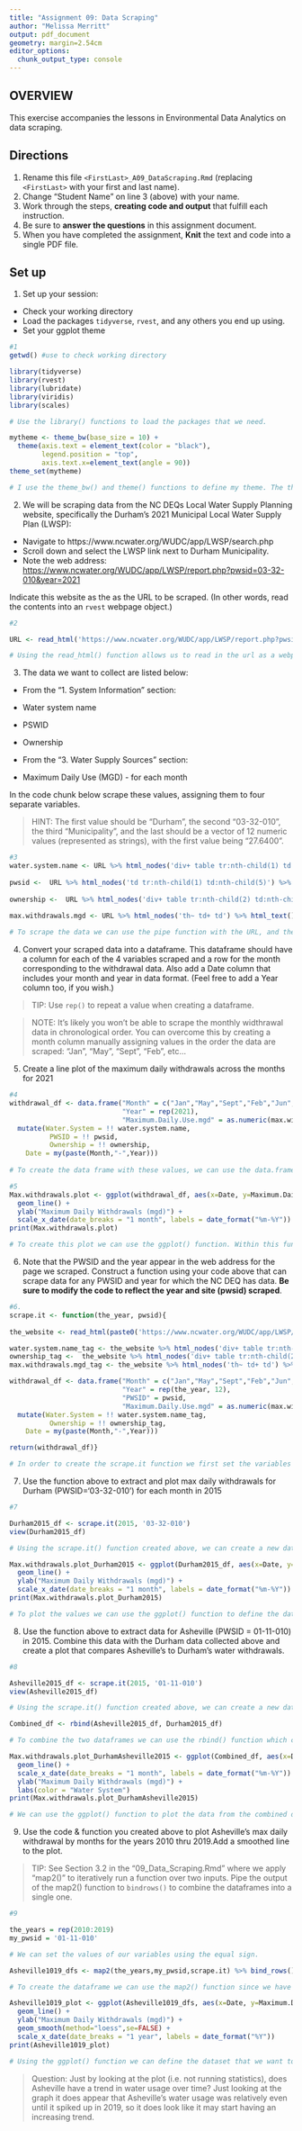 ```yaml
---
title: "Assignment 09: Data Scraping"
author: "Melissa Merritt"
output: pdf_document
geometry: margin=2.54cm
editor_options: 
  chunk_output_type: console
---
```


## OVERVIEW

This exercise accompanies the lessons in Environmental Data Analytics on data scraping. 

## Directions
1. Rename this file `<FirstLast>_A09_DataScraping.Rmd` (replacing `<FirstLast>` with your first and last name).
2. Change "Student Name" on line 3 (above) with your name.
3. Work through the steps, **creating code and output** that fulfill each instruction.
4. Be sure to **answer the questions** in this assignment document.
5. When you have completed the assignment, **Knit** the text and code into a single PDF file.


## Set up 
1. Set up your session:

* Check your working directory
* Load the packages `tidyverse`, `rvest`, and any others you end up using.
* Set your ggplot theme

```r
#1
getwd() #use to check working directory

library(tidyverse)
library(rvest)
library(lubridate)
library(viridis)
library(scales)

# Use the library() functions to load the packages that we need. 

mytheme <- theme_bw(base_size = 10) +
  theme(axis.text = element_text(color = "black"), 
        legend.position = "top", 
        axis.text.x=element_text(angle = 90)) 
theme_set(mytheme)

# I use the theme_bw() and theme() functions to define my theme. The theme_set() function allows me to set my theme for the entire document. 
```

2. We will be scraping data from the NC DEQs Local Water Supply Planning website, specifically the Durham's 2021 Municipal Local Water Supply Plan (LWSP): 
 * Navigate to https://www.ncwater.org/WUDC/app/LWSP/search.php
 * Scroll down and select the LWSP link next to Durham Municipality. 
 * Note the web address: <https://www.ncwater.org/WUDC/app/LWSP/report.php?pwsid=03-32-010&year=2021>
 
Indicate this website as the as the URL to be scraped. (In other words, read the contents into an `rvest` webpage object.)

```r
#2

URL <- read_html('https://www.ncwater.org/WUDC/app/LWSP/report.php?pwsid=03-32-010&year=2021')

# Using the read_html() function allows us to read in the url as a webpage object. 
```

3. The data we want to collect are listed below:

* From the "1. System Information" section:
 * Water system name
 * PSWID
 * Ownership
 
* From the "3. Water Supply Sources" section:
 * Maximum Daily Use (MGD) - for each month

In the code chunk below scrape these values, assigning them to four separate variables.

>HINT: The first value should be "Durham", the second "03-32-010", the third "Municipality", and the last should be a vector of 12 numeric values (represented as strings), with the first value being "27.6400".

```r
#3
water.system.name <- URL %>% html_nodes('div+ table tr:nth-child(1) td:nth-child(2)') %>% html_text()
  
pwsid <-  URL %>% html_nodes('td tr:nth-child(1) td:nth-child(5)') %>% html_text()
  
ownership <-  URL %>% html_nodes('div+ table tr:nth-child(2) td:nth-child(4)') %>% html_text()
  
max.withdrawals.mgd <- URL %>% html_nodes('th~ td+ td') %>% html_text()

# To scrape the data we can use the pipe function with the URL, and then html_nodes() function with the location on the website, and then use the html_text() function to receive the test values.
```


4. Convert your scraped data into a dataframe. This dataframe should have a column for each of the 4 variables scraped and a row for the month corresponding to the withdrawal data. Also add a Date column that includes your month and year in data format. (Feel free to add a Year column too, if you wish.)

>TIP: Use `rep()` to repeat a value when creating a dataframe.

>NOTE: It's likely you won't be able to scrape the monthly widthrawal data in chronological order. You can overcome this by creating a month column manually assigning values in the order the data are scraped: "Jan", "May", "Sept", "Feb", etc...

5. Create a line plot of the maximum daily withdrawals across the months for 2021

```r
#4 
withdrawal_df <- data.frame("Month" = c("Jan","May","Sept","Feb","Jun","Oct","Mar","Jul","Nov","Apr","Aug","Dec"),
                            "Year" = rep(2021),
                            "Maximum.Daily.Use.mgd" = as.numeric(max.withdrawals.mgd)) %>%
  mutate(Water.System = !! water.system.name, 
          PWSID = !! pwsid, 
          Ownership = !! ownership, 
    Date = my(paste(Month,"-",Year)))
                            
# To create the data frame with these values, we can use the data.frame() function. The first step in creating this function is to set the months up, and to do this we need to manually add the months to match the data from the website. Then we need to set the year using the rep() function. We can also set the max daily use as a numeric using the as.numeric() function for the values. Using the pipe and mutate functions we can add the rest of the columns. The !! points to the variable, and the my() function can create a new column with the month and year. 

#5
Max.withdrawals.plot <- ggplot(withdrawal_df, aes(x=Date, y=Maximum.Daily.Use.mgd)) +
  geom_line() +
  ylab("Maximum Daily Withdrawals (mgd)") +
  scale_x_date(date_breaks = "1 month", labels = date_format("%m-%Y")) 
print(Max.withdrawals.plot)

# To create this plot we can use the ggplot() function. Within this function we can define the data frame we are using as well as the x and y values using aes(). We can specify that we want a line graph using the function geom_line(). Using the ylab() we can label the y-axis. The scale_x_date() function allows us to include each month in the y-axis labeling to make the graph more clear. Finally, we use the print() function to view the graph.

```

6. Note that the PWSID and the year appear in the web address for the page we scraped. Construct a function using your code above that can scrape data for any PWSID and year for which the NC DEQ has data. **Be sure to modify the code to reflect the year and site (pwsid) scraped**.

```r
#6.
scrape.it <- function(the_year, pwsid){
  
the_website <- read_html(paste0('https://www.ncwater.org/WUDC/app/LWSP/report.php?pwsid=',pwsid,'&year=',the_year))

water.system.name_tag <- the_website %>% html_nodes('div+ table tr:nth-child(1) td:nth-child(2)') %>% html_text()
ownership_tag <-  the_website %>% html_nodes('div+ table tr:nth-child(2) td:nth-child(4)') %>% html_text()
max.withdrawals.mgd_tag <- the_website %>% html_nodes('th~ td+ td') %>% html_text()

withdrawal_df <- data.frame("Month" = c("Jan","May","Sept","Feb","Jun","Oct","Mar","Jul","Nov","Apr","Aug","Dec"),
                            "Year" = rep(the_year, 12),
                            "PWSID" = pwsid,
                            "Maximum.Daily.Use.mgd" = as.numeric(max.withdrawals.mgd_tag)) %>%
  mutate(Water.System = !! water.system.name_tag, 
          Ownership = !! ownership_tag,
    Date = my(paste(Month,"-",Year)))

return(withdrawal_df)}

# In order to create the scrape.it function we first set the variables that are changing in the function() brackets. Then we need to define the function first using the read_html() function to read in the website URL that has the variables defined as the ones we set. Then we can copy the scraping and dataframe functions from above. The differences were just that we needed to make both pwsid and the year apart of the function instead of defining it as a variable with the !!. The last step is to use the return() function to define the new function.
```

7. Use the function above to extract and plot max daily withdrawals for Durham (PWSID='03-32-010') for each month in 2015

```r
#7

Durham2015_df <- scrape.it(2015, '03-32-010')
view(Durham2015_df)

# Using the scrape.it() function created above, we can create a new dataframe with the data for Durham in 2015. We can use the view() function to see the dataframe.

Max.withdrawals.plot_Durham2015 <- ggplot(Durham2015_df, aes(x=Date, y=Maximum.Daily.Use.mgd)) +
  geom_line() +
  ylab("Maximum Daily Withdrawals (mgd)") +
  scale_x_date(date_breaks = "1 month", labels = date_format("%m-%Y")) 
print(Max.withdrawals.plot_Durham2015)

# To plot the values we can use the ggplot() function to define the dataframe we are using and the x and y values. We can use the geom_line() function to specify that we want a line plot. Using the ylab() function allows us to label the y axis. The scale_x_date() function allows us to include each month in the y-axis labeling to make the graph more clear. Finally, we use the print() function to view the graph.

```

8. Use the function above to extract data for Asheville (PWSID = 01-11-010) in 2015. Combine this data with the Durham data collected above and create a plot that compares Asheville's to Durham's water withdrawals.

```r
#8

Asheville2015_df <- scrape.it(2015, '01-11-010')
view(Asheville2015_df)

# Using the scrape.it() function created above, we can create a new dataframe with the data for Asheville in 2015. We can use the view() function to see the dataframe.

Combined_df <- rbind(Asheville2015_df, Durham2015_df)

# To combine the two dataframes we can use the rbind() function which combines the rows. 

Max.withdrawals.plot_DurhamAsheville2015 <- ggplot(Combined_df, aes(x=Date, y=Maximum.Daily.Use.mgd, color = Water.System)) +
  geom_line() +
  scale_x_date(date_breaks = "1 month", labels = date_format("%m-%Y")) +
  ylab("Maximum Daily Withdrawals (mgd)") +
  labs(color = "Water System")
print(Max.withdrawals.plot_DurhamAsheville2015)

# We can use the ggplot() function to plot the data from the combined data frame. We can use the aes() function to specify the x and y values and that the lines will be plotted in different colors based on the water.system. We use the geom_line() function to specify that we want a line plot. The scale_x_date() function allows us to include each month in the y-axis labeling to make the graph more clear. We use the ylab() and lab() functions to specify the labels for the y axis and the legend. Finally, we use the print() function to view the graph.
```


9. Use the code & function you created above to plot Asheville's max daily withdrawal by months for the years 2010 thru 2019.Add a smoothed line to the plot.

>TIP: See Section 3.2 in the "09_Data_Scraping.Rmd" where we apply "map2()" to iteratively run a function over two inputs. Pipe the output of the map2() function to `bindrows()` to combine the dataframes into a single one. 

```r
#9

the_years = rep(2010:2019)
my_pwsid = '01-11-010'

# We can set the values of our variables using the equal sign.

Asheville1019_dfs <- map2(the_years,my_pwsid,scrape.it) %>% bind_rows()

# To create the dataframe we can use the map2() function since we have a two argument case, and within this function we can specify the two variables we are using and the scrape.it function we made. Then using the pipe function %>% we can use the bind_rows() function to combine all of the variables. 

Asheville1019_plot <- ggplot(Asheville1019_dfs, aes(x=Date, y=Maximum.Daily.Use.mgd)) +
  geom_line() +
  ylab("Maximum Daily Withdrawals (mgd)") +
  geom_smooth(method="loess",se=FALSE) +
  scale_x_date(date_breaks = "1 year", labels = date_format("%Y"))
print(Asheville1019_plot)

# Using the ggplot() function we can define the dataset that we want to plot using the aes() function to specify the x and y values.  We use the geom_line() function to specify that we want a line plot. we can use the ylab() function to label the y axis. The geom_smooth() function allows us to add a smoothed line to the graph, and within this function we can define the method as "loess" so it follows the line graph, and the se=FALSE gets rid of the confidence interval. The scale_x_date() function allows us to include each month in the y-axis labeling to make the graph more clear. Finally, we use the print() function to view the graph.
```

>Question: Just by looking at the plot (i.e. not running statistics), does Asheville have a trend in water usage over time? 
> Just looking at the graph it does appear that Asheville's water usage was relatively even until it spiked up in 2019, so it does look like it may start having an increasing trend.